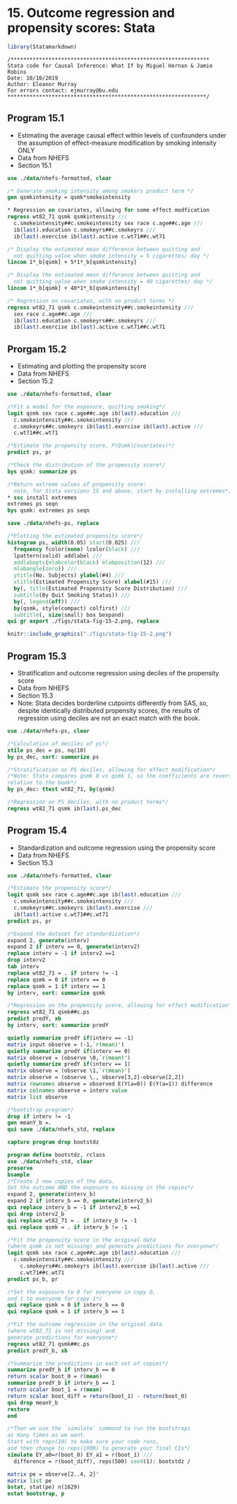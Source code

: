# 15. Outcome regression and propensity scores: Stata{-}

```r
library(Statamarkdown)
```

```
/***************************************************************
Stata code for Causal Inference: What If by Miguel Hernan & Jamie Robins
Date: 10/10/2019
Author: Eleanor Murray 
For errors contact: ejmurray@bu.edu
***************************************************************/
```

## Program 15.1

- Estimating the average causal effect within levels of confounders under the assumption of effect-measure modification by smoking intensity ONLY 
- Data from NHEFS
- Section 15.1

```stata
use ./data/nhefs-formatted, clear

/* Generate smoking intensity among smokers product term */
gen qsmkintensity = qsmk*smokeintensity

* Regression on covariates, allowing for some effect modfication
regress wt82_71 qsmk qsmkintensity ///
  c.smokeintensity##c.smokeintensity sex race c.age##c.age ///
  ib(last).education c.smokeyrs##c.smokeyrs ///
  ib(last).exercise ib(last).active c.wt71##c.wt71 

/* Display the estimated mean difference between quitting and 
  not quitting value when smoke intensity = 5 cigarettes/ day */
lincom 1*_b[qsmk] + 5*1*_b[qsmkintensity] 

/* Display the estimated mean difference between quitting and 
  not quitting value when smoke intensity = 40 cigarettes/ day */
lincom 1*_b[qsmk] + 40*1*_b[qsmkintensity]

/* Regression on covariates, with no product terms */
regress wt82_71 qsmk c.smokeintensity##c.smokeintensity ///
  sex race c.age##c.age ///
  ib(last).education c.smokeyrs##c.smokeyrs ///
  ib(last).exercise ib(last).active c.wt71##c.wt71 
```

## Prorgam 15.2

- Estimating and plotting the propensity score
- Data from NHEFS
- Section 15.2

```stata
use ./data/nhefs-formatted, clear

/*Fit a model for the exposure, quitting smoking*/
logit qsmk sex race c.age##c.age ib(last).education ///
  c.smokeintensity##c.smokeintensity ///
  c.smokeyrs##c.smokeyrs ib(last).exercise ib(last).active ///
  c.wt71##c.wt71 

/*Estimate the propensity score, P(Qsmk|Covariates)*/
predict ps, pr

/*Check the distribution of the propensity score*/
bys qsmk: summarize ps 

/*Return extreme values of propensity score:
  note, for Stata versions 15 and above, start by installing extremes*/
* ssc install extremes
extremes ps seqn
bys qsmk: extremes ps seqn

save ./data/nhefs-ps, replace

/*Plotting the estimated propensity score*/
histogram ps, width(0.05) start(0.025) ///
  frequency fcolor(none) lcolor(black) ///
  lpattern(solid) addlabel ///
  addlabopts(mlabcolor(black) mlabposition(12) ///
  mlabangle(zero)) ///
  ytitle(No. Subjects) ylabel(#4) ///
  xtitle(Estimated Propensity Score) xlabel(#15) ///
  by(, title(Estimated Propensity Score Distribution) ///
  subtitle(By Quit Smoking Status)) ///
  by(, legend(off)) ///
  by(qsmk, style(compact) colfirst) ///
  subtitle(, size(small) box bexpand)
qui gr export ./figs/stata-fig-15-2.png, replace
```

```r
knitr::include_graphics("./figs/stata-fig-15-2.png")
```

## Program 15.3

- Stratification and outcome regression using deciles of the propensity score
- Data from NHEFS
- Section 15.3
- Note: Stata decides borderline cutpoints differently from SAS, so, despite identically distributed propensity scores, the results of regression using deciles are not an exact match with the book.

```stata
use ./data/nhefs-ps, clear

/*Calculation of deciles of ps*/
xtile ps_dec = ps, nq(10)
by ps_dec, sort: summarize ps

/*Stratification on PS deciles, allowing for effect modification*/
/*Note: Stata compares qsmk 0 vs qsmk 1, so the coefficients are reversed 
relative to the book*/
by ps_dec: ttest wt82_71, by(qsmk)

/*Regression on PS deciles, with no product terms*/
regress wt82_71 qsmk ib(last).ps_dec
```

## Program 15.4

- Standardization and outcome regression using the propensity score
- Data from NHEFS
- Section 15.3

```stata
use ./data/nhefs-formatted, clear

/*Estimate the propensity score*/
logit qsmk sex race c.age##c.age ib(last).education ///
  c.smokeintensity##c.smokeintensity ///
  c.smokeyrs##c.smokeyrs ib(last).exercise ///
  ib(last).active c.wt71##c.wt71 
predict ps, pr

/*Expand the dataset for standardization*/
expand 2, generate(interv)
expand 2 if interv == 0, generate(interv2)
replace interv = -1 if interv2 ==1
drop interv2 
tab interv
replace wt82_71 = . if interv != -1
replace qsmk = 0 if interv == 0
replace qsmk = 1 if interv == 1
by interv, sort: summarize qsmk

/*Regression on the propensity score, allowing for effect modification*/
regress wt82_71 qsmk##c.ps
predict predY, xb
by interv, sort: summarize predY

quietly summarize predY if(interv == -1)
matrix input observe = (-1,`r(mean)')
quietly summarize predY if(interv == 0)
matrix observe = (observe \0,`r(mean)')
quietly summarize predY if(interv == 1)
matrix observe = (observe \1,`r(mean)')
matrix observe = (observe \., observe[3,2]-observe[2,2]) 
matrix rownames observe = observed E(Y(a=0)) E(Y(a=1)) difference
matrix colnames observe = interv value
matrix list observe 

/*bootstrap program*/
drop if interv != -1
gen meanY_b =.
qui save ./data/nhefs_std, replace

capture program drop bootstdz

program define bootstdz, rclass
use ./data/nhefs_std, clear
preserve
bsample 
/*Create 2 new copies of the data. 
Set the outcome AND the exposure to missing in the copies*/
expand 2, generate(interv_b)
expand 2 if interv_b == 0, generate(interv2_b)
qui replace interv_b = -1 if interv2_b ==1
qui drop interv2_b
qui replace wt82_71 = . if interv_b != -1
qui replace qsmk = . if interv_b != -1

/*Fit the propensity score in the original data 
(where qsmk is not missing) and generate predictions for everyone*/
logit qsmk sex race c.age##c.age ib(last).education ///
  c.smokeintensity##c.smokeintensity ///
	c.smokeyrs##c.smokeyrs ib(last).exercise ib(last).active ///
	c.wt71##c.wt71 
predict ps_b, pr

/*Set the exposure to 0 for everyone in copy 0, 
and 1 to everyone for copy 1*/
qui replace qsmk = 0 if interv_b == 0
qui replace qsmk = 1 if interv_b == 1

/*Fit the outcome regression in the original data 
(where wt82_71 is not missing) and 
generate predictions for everyone*/
regress wt82_71 qsmk##c.ps
predict predY_b, xb

/*Summarize the predictions in each set of copies*/
summarize predY_b if interv_b == 0
return scalar boot_0 = r(mean)
summarize predY_b if interv_b == 1
return scalar boot_1 = r(mean)
return scalar boot_diff = return(boot_1) - return(boot_0)
qui drop meanY_b
restore
end

/*Then we use the `simulate` command to run the bootstraps 
as many times as we want.
Start with reps(10) to make sure your code runs, 
and then change to reps(1000) to generate your final CIs*/
simulate EY_a0=r(boot_0) EY_a1 = r(boot_1) ///
  difference = r(boot_diff), reps(500) seed(1): bootstdz /

matrix pe = observe[2..4, 2]'
matrix list pe
bstat, stat(pe) n(1629) 
estat bootstrap, p
```

